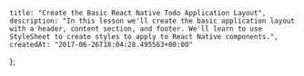     title: "Create the Basic React Native Todo Application Layout",
    description: "In this lesson we'll create the basic application layout with a header, content section, and footer. We'll learn to use StyleSheet to create styles to apply to React Native components.",
    createdAt: "2017-06-26T18:04:28.495563+00:00"
};


    
